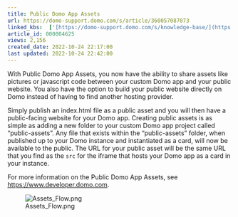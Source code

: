 ```yaml
---
title: Public Domo App Assets
url: https://domo-support.domo.com/s/article/360057087073
linked_kbs:  ['[https://domo-support.domo.com/s/knowledge-base/](https://domo-support.domo.com/s/knowledge-base/)', '[https://domo-support.domo.com/s/](https://domo-support.domo.com/s/)', '[https://domo-support.domo.com/s/topic/0TO5w000000Zan1GAC](https://domo-support.domo.com/s/topic/0TO5w000000Zan1GAC)', '[https://domo-support.domo.com/s/topic/0TO5w000000ZanYGAS](https://domo-support.domo.com/s/topic/0TO5w000000ZanYGAS)', '[https://domo-support.domo.com/s/article/360057087073](https://domo-support.domo.com/s/article/360057087073)', '[https://domo-support.domo.com/s/topic/0TO5w000000ZanYGAS/developer-topics](https://domo-support.domo.com/s/topic/0TO5w000000ZanYGAS/developer-topics)', '[https://domo-support.domo.com/s/article/360043429933](https://domo-support.domo.com/s/article/360043429933)', '[https://domo-support.domo.com/s/article/360043429953](https://domo-support.domo.com/s/article/360043429953)', '[https://domo-support.domo.com/s/article/360042925494](https://domo-support.domo.com/s/article/360042925494)', '[https://domo-support.domo.com/s/article/360043429913](https://domo-support.domo.com/s/article/360043429913)', '[https://domo-support.domo.com/s/article/4408174643607](https://domo-support.domo.com/s/article/4408174643607)', '[https://domo-support.domo.com/s/login/](https://domo-support.domo.com/s/login/)']
article_id: 000004625
views: 2,156
created_date: 2022-10-24 22:17:00
last updated: 2022-10-24 22:42:00
---
```




With Public Domo App Assets, you now have the ability to share assets like pictures or javascript code between your custom Domo app and your public website. You also have the option to build your public website directly on Domo instead of having to find another hosting provider.


Simply publish an index.html file as a public asset and you will then have a public-facing website for your Domo app. Creating public assets is as simple as adding a new folder to your custom Domo app project called "public-assets". Any file that exists within the "public-assets" folder, when published up to your Domo instance and instantiated as a card, will now be available to the public. The URL for your public asset will be the same URL that you find as the `src` for the iframe that hosts your Domo app as a card in your instance.


For more information on the Public Domo App Assets, see [https://www.developer.domo.com](https://developer.domo.com/docs/project-structure/public-assets "https://developer.domo.com/docs/project-structure/public-assets").


  
![Assets_Flow.png](Assets_Flow.png)

